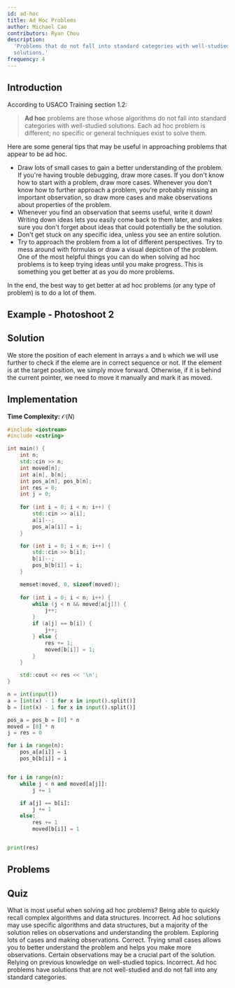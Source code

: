 ```yaml
---
id: ad-hoc
title: Ad Hoc Problems
author: Michael Cao
contributors: Ryan Chou
description:
  'Problems that do not fall into standard categories with well-studied
  solutions.'
frequency: 4
---
```


## Introduction

According to USACO Training section 1.2:

> **Ad hoc** problems are those whose algorithms do not fall into standard
> categories with well-studied solutions. Each ad hoc problem is different; no
> specific or general techniques exist to solve them.

Here are some general tips that may be useful in approaching problems that
appear to be ad hoc.

- Draw lots of small cases to gain a better understanding of the problem. If
  you're having trouble debugging, draw more cases. If you don't know how to
  start with a problem, draw more cases. Whenever you don't know how to further
  approach a problem, you're probably missing an important observation, so draw
  more cases and make observations about properties of the problem.
- Whenever you find an observation that seems useful, write it down! Writing
  down ideas lets you easily come back to them later, and makes sure you don't
  forget about ideas that could potentially be the solution.
- Don't get stuck on any specific idea, unless you see an entire solution.
- Try to approach the problem from a lot of different perspectives. Try to mess
  around with formulas or draw a visual depiction of the problem. One of the
  most helpful things you can do when solving ad hoc problems is to keep trying
  ideas until you make progress. This is something you get better at as you do
  more problems.

In the end, the best way to get better at ad hoc problems (or any type of
problem) is to do a lot of them.

## Example - Photoshoot 2
<FocusProblem problem = "photoshoot2"/>

## Solution

We store the position of each element in arrays `a` and `b` which we will use further to check if the eleme are in correct sequence or not. If the element is at the target position, we simply move forward. Otherwise, if it is behind the current pointer, we need to move it manually and mark it as moved.

## Implementation

**Time Complexity:** $\mathcal{O}(N)$

<LanguageSection>
<CPPSection>

```cpp
#include <iostream>
#include <cstring>

int main() {
	int n;
	std::cin >> n;
	int moved[n];
	int a[n], b[n];
	int pos_a[n], pos_b[n];
    int res = 0;
	int j = 0;
    
	for (int i = 0; i < n; i++) {
		std::cin >> a[i];
		a[i]--;
		pos_a[a[i]] = i;
	}

	for (int i = 0; i < n; i++) {
		std::cin >> b[i];
		b[i]--;
		pos_b[b[i]] = i;
	}

    memset(moved, 0, sizeof(moved));
	
	for (int i = 0; i < n; i++) {
		while (j < n && moved[a[j]]) {
			j++;
		}
		if (a[j] == b[i]) {
			j++;
		} else {
			res += 1;
			moved[b[i]] = 1;
 		}
	}

	std::cout << res << '\n';
}
```

</CPPSection>
<PySection>

```py
n = int(input())
a = [int(x) - 1 for x in input().split()]
b = [int(x) - 1 for x in input().split()]

pos_a = pos_b = [0] * n
moved = [0] * n
j = res = 0

for i in range(n):
    pos_a[a[i]] = i
    pos_b[b[i]] = i


for i in range(n):
    while j < n and moved[a[j]]:
        j += 1

    if a[j] == b[i]:
        j += 1
    else:
        res += 1
        moved[b[i]] = 1


print(res)

```

</PySection>
</LanguageSection>

## Problems

<Problems problems="general" />

## Quiz

<Quiz>
  <Quiz.Question>
    What is most useful when solving ad hoc problems?
    <Quiz.Answer>
      Being able to quickly recall complex algorithms and data structures.
      <Quiz.Explanation>
        Incorrect. Ad hoc solutions may use specific algorithms and data structures, but a majority of the solution relies on observations and understanding the problem.
      </Quiz.Explanation>
    </Quiz.Answer>
    <Quiz.Answer correct>
      Exploring lots of cases and making observations.
      <Quiz.Explanation>
        Correct. Trying small cases allows you to better understand the problem and helps you make more observations. Certain observations may be a crucial part of the solution.
      </Quiz.Explanation>
    </Quiz.Answer>
    <Quiz.Answer>
      Relying on previous knowledge on well-studied topics.
      <Quiz.Explanation>
        Incorrect. Ad hoc problems have solutions that are not well-studied and do not fall into any standard categories.
      </Quiz.Explanation>
    </Quiz.Answer>
  </Quiz.Question>
</Quiz>
